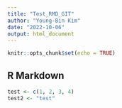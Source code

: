 ```yaml
---
title: "Test_RMD_GIT"
author: "Young-Bin Kim"
date: "2022-10-06"
output: html_document
---
```


```r
knitr::opts_chunk$set(echo = TRUE)
```

## R Markdown

```r
test <- c(1, 2, 3, 4)
test2 <- "test"

```